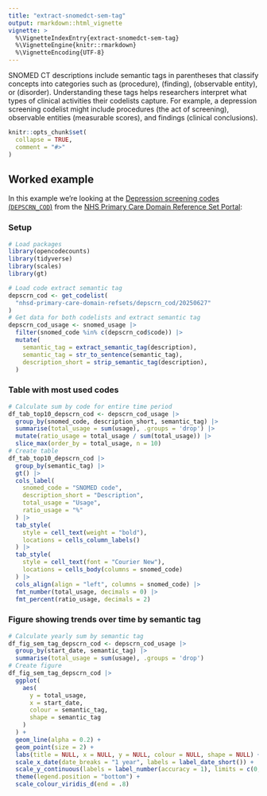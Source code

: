 ```yaml
---
title: "extract-snomedct-sem-tag"
output: rmarkdown::html_vignette
vignette: >
  %\VignetteIndexEntry{extract-snomedct-sem-tag}
  %\VignetteEngine{knitr::rmarkdown}
  %\VignetteEncoding{UTF-8}
---
```


SNOMED CT descriptions include semantic tags in parentheses that classify concepts into categories such as (procedure), (finding), (observable entity), or (disorder). 
Understanding these tags helps researchers interpret what types of clinical activities their codelists capture.
For example, a depression screening codelist might include procedures (the act of screening), observable entities (measurable scores), and findings (clinical conclusions).

```r
knitr::opts_chunk$set(
  collapse = TRUE,
  comment = "#>"
)
```

## Worked example
In this example we're looking at the 
[Depression screening codes (`DEPSCRN_COD`)](https://www.opencodelists.org/codelist/nhsd-primary-care-domain-refsets/depscrn_cod/20250627/) from the [NHS Primary Care Domain Reference Set Portal](https://digital.nhs.uk/data-and-information/data-collections-and-data-sets/data-collections/quality-and-outcomes-framework-qof/quality-and-outcome-framework-qof-business-rules/primary-care-domain-reference-set-portal):

### Setup

```r
# Load packages
library(opencodecounts)
library(tidyverse)
library(scales)
library(gt)
```

```r
# Load code extract semantic tag
depscrn_cod <- get_codelist(
  "nhsd-primary-care-domain-refsets/depscrn_cod/20250627"
)
# Get data for both codelists and extract semantic tag
depscrn_cod_usage <- snomed_usage |>
  filter(snomed_code %in% c(depscrn_cod$code)) |>
  mutate(
    semantic_tag = extract_semantic_tag(description),
    semantic_tag = str_to_sentence(semantic_tag),
    description_short = strip_semantic_tag(description),
  )
```

### Table with most used codes

```r
# Calculate sum by code for entire time period
df_tab_top10_depscrn_cod <- depscrn_cod_usage |>
  group_by(snomed_code, description_short, semantic_tag) |>
  summarise(total_usage = sum(usage), .groups = 'drop') |>
  mutate(ratio_usage = total_usage / sum(total_usage)) |> 
  slice_max(order_by = total_usage, n = 10)
# Create table
df_tab_top10_depscrn_cod |>
  group_by(semantic_tag) |>
  gt() |>
  cols_label(
    snomed_code = "SNOMED code",
    description_short = "Description",
    total_usage = "Usage",
    ratio_usage = "%"
  ) |>
  tab_style(
    style = cell_text(weight = "bold"),
    locations = cells_column_labels()
  ) |>
  tab_style(
    style = cell_text(font = "Courier New"),
    locations = cells_body(columns = snomed_code)
  ) |>
  cols_align(align = "left", columns = snomed_code) |>
  fmt_number(total_usage, decimals = 0) |>
  fmt_percent(ratio_usage, decimals = 2)
```

### Figure showing trends over time by semantic tag

```r
# Calculate yearly sum by semantic tag
df_fig_sem_tag_depscrn_cod <- depscrn_cod_usage |>
  group_by(start_date, semantic_tag) |>
  summarise(total_usage = sum(usage), .groups = 'drop')
# Create figure
df_fig_sem_tag_depscrn_cod |>
  ggplot(
    aes(
      y = total_usage,
      x = start_date,
      colour = semantic_tag,
      shape = semantic_tag
    )
  ) +
  geom_line(alpha = 0.2) +
  geom_point(size = 2) +
  labs(title = NULL, x = NULL, y = NULL, colour = NULL, shape = NULL) +
  scale_x_date(date_breaks = "1 year", labels = label_date_short()) +
  scale_y_continuous(labels = label_number(accuracy = 1), limits = c(0, NA)) +
  theme(legend.position = "bottom") +
  scale_colour_viridis_d(end = .8)
```